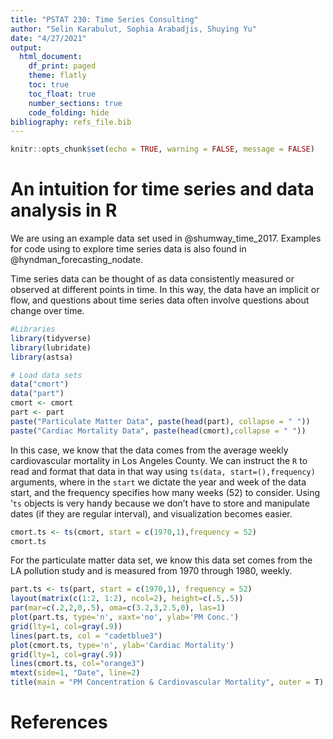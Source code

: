 ```yaml
---
title: "PSTAT 230: Time Series Consulting"
author: "Selin Karabulut, Sophia Arabadjis, Shuying Yu"
date: "4/27/2021"
output: 
  html_document:
    df_print: paged
    theme: flatly
    toc: true
    toc_float: true
    number_sections: true
    code_folding: hide
bibliography: refs_file.bib
---
```


```r
knitr::opts_chunk$set(echo = TRUE, warning = FALSE, message = FALSE)
```


# An intuition for time series and data analysis in R


We are using an example data set used in @shumway_time_2017. Examples for code using \textit{R} to explore time series data is also found in @hyndman_forecasting_nodate. 


Time series data can be thought of as data consistently measured or observed at different points in time. In this way, the data have an implicit \textit{order} or flow, and questions about time series data often involve questions about change over time. 

```r
#Libraries
library(tidyverse)
library(lubridate)
library(astsa)

# Load data sets
data("cmort")
data("part")
cmort <- cmort
part <- part
paste("Particulate Matter Data", paste(head(part), collapse = " "))
paste("Cardiac Mortality Data", paste(head(cmort),collapse = " "))
```

In this case, we know that the data comes from the average weekly cardiovascular mortality in Los Angeles County. We can instruct the `R` to read and format that data in that way using `ts(data, start=(),frequency)` arguments, where in the `start` we dictate the year and week of the data start, and the frequency specifies how many weeks (52) to consider. Using '`ts` objects is very handy because we don't have to store and manipulate dates (if they are regular interval), and visualization becomes easier.

```r
cmort.ts <- ts(cmort, start = c(1970,1),frequency = 52)
cmort.ts
```

For the particulate matter data set, we know this data set comes from the LA pollution study and is measured from 1970 through 1980, weekly.

```r
part.ts <- ts(part, start = c(1970,1), frequency = 52)
layout(matrix(c(1:2, 1:2), ncol=2), height=c(.5,.5)) 
par(mar=c(.2,2,0,.5), oma=c(3.2,3,2.5,0), las=1)
plot(part.ts, type='n', xaxt='no', ylab='PM Conc.')
grid(lty=1, col=gray(.9))
lines(part.ts, col = "cadetblue3")
plot(cmort.ts, type='n', ylab='Cardiac Mortality')
grid(lty=1, col=gray(.9))
lines(cmort.ts, col="orange3")
mtext(side=1, "Date", line=2)
title(main = "PM Concentration & Cardiovascular Mortality", outer = T)
```


# References










